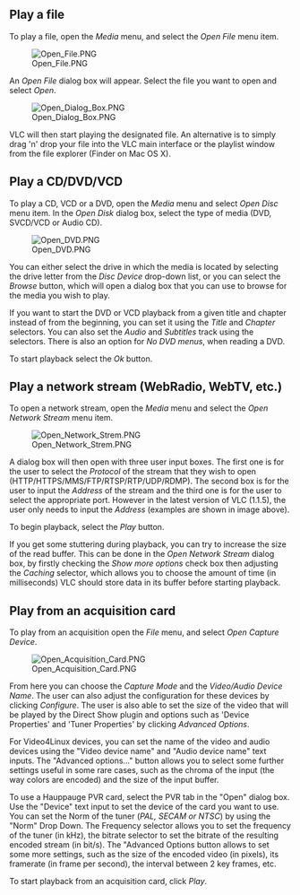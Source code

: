 {{RightMenu|Documentation TOC}}

== Play a file ==

To play a file, open the ''Media'' menu, and select the ''Open File'' menu item. 

[[File:Open_File.PNG]]

An ''Open File'' dialog box will appear. Select the file you want to open and select ''Open''.

[[File:Open_Dialog_Box.PNG]]

VLC will then start playing the designated file. An alternative is to simply drag 'n' drop your file into the VLC main interface or the playlist window from the file explorer (Finder on Mac OS X).

== Play a CD/DVD/VCD ==

To play a CD, VCD or a DVD, open the ''Media'' menu and select ''Open Disc'' menu item. In the ''Open Disk'' dialog box, select the type of media (DVD, SVCD/VCD or Audio CD).

[[File:Open_DVD.PNG]]

You can either select the drive in which the media is located by selecting the drive letter from the ''Disc Device'' drop-down list, or you can select the ''Browse'' button, which will open a dialog box that you can use to browse for the media you wish to play. 

If you want to start the DVD or VCD playback from a given title and chapter instead of from the beginning, you can set it using the ''Title'' and ''Chapter'' selectors. You can also set the ''Audio'' and ''Subtitles'' track using the selectors. There is also an option for ''No DVD menus'', when reading a DVD.  

To start playback select the ''Ok'' button.

== Play a network stream (WebRadio, WebTV, etc.) ==

To open a network stream, open the ''Media'' menu and select the ''Open Network Stream'' menu item.

[[File:Open_Network_Strem.PNG]]

A dialog box will then open with three user input boxes. The first one is for the user to select the ''Protocol'' of the stream that they wish to open (HTTP/HTTPS/MMS/FTP/RTSP/RTP/UDP/RDMP). The second box is for the user to input the ''Address'' of the stream and the third one is for the user to select the appropriate port. However in the latest version of VLC (1.1.5), the user only needs to input the ''Address'' (examples are shown in image above).

To begin playback, select the ''Play'' button. 

If you get some stuttering during playback, you can try to increase the size of the read buffer. This can be done in the ''Open Network Stream'' dialog box, by firstly checking the ''Show more options'' check box then adjusting the ''Caching'' selector, which allows you to choose the amount of time (in milliseconds) VLC should store data in its buffer before starting playback.

== Play from an acquisition card ==

To play from an acquisition open the ''File'' menu, and select ''Open Capture Device''. 

[[File:Open_Acquisition_Card.PNG]]

From here you can choose the ''Capture Mode'' and the ''Video/Audio Device Name''. The user can also adjust the configuration for these devices by clicking ''Configure''. The user is also able to set the size of the video that will be played by the Direct Show plugin and options such as 'Device Properties' and 'Tuner Properties' by clicking ''Advanced Options''. 

For Video4Linux devices, you can set the name of the video and audio devices using the "Video device name" and "Audio device name" text inputs. The "Advanced options..." button allows you to select some further settings useful in some rare cases, such as the chroma of the input (the way colors are encoded) and the size of the input buffer. 

To use a Hauppauge PVR card, select the PVR tab in the "Open" dialog box. Use the "Device" text input to set the device of the card you want to use. You can set the Norm of the tuner (''PAL, SECAM or NTSC'') by using the "Norm" Drop Down. The Frequency selector allows you to set the frequency of the tuner (in kHz), the bitrate selector to set the bitrate of the resulting encoded stream (in bit/s). The "Advanced Options button allows to set some more settings, such as the size of the encoded video (in pixels), its framerate (in frame per second), the interval between 2 key frames, etc. 

To start playback from an acquisition card, click ''Play''.
{{Documentation}}